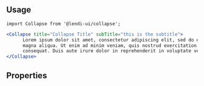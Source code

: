 
## Usage

```
import Collapse from '@lendi-ui/collapse';
```

```jsx
<Collapse title="Collapse Title" subTitle="this is the subtitle">
      Lorem ipsum dolor sit amet, consectetur adipiscing elit, sed do eiusmod tempor incididunt ut labore et dolore
      magna aliqua. Ut enim ad minim veniam, quis nostrud exercitation ullamco laboris nisi ut aliquip ex ea commodo
      consequat. Duis aute irure dolor in reprehenderit in voluptate velit esse cillum dolore eu fugiat nulla pariatur.
</Collapse>
```

## Properties

<PropTable>
  <PropTable.Entry name="title" required type="string" description="Title of collapse"/>
  <PropTable.Entry name="subTitle" type="string" description="SubTitle of collapse"/>
  <PropTable.Entry name="isExpanded" type="boolean" defaultValue="false" description="expanded/collapsed"/>
  <PropTable.Entry name="footer" type="React.ReactElement" description="Footer of the collapse"/>
  <PropTable.Entry name="onClick" type="(isExpanded) => void" description="Handle the click event. Consumer can get the current state of collapse - expanded/collapsed"/>
  <PropTable.Entry name="children" type="React.ReactNode" description="Content of the collapse."/>
  <PropTable.Entry name="headerSize" type={`"xs" | "sm" | "md"`} defaultValue='sm' description="header size to collapse header"/>
  <PropTable.Entry name="className" defaultValue=""type="string" description="external classname to override style of the component"/>
</PropTable>